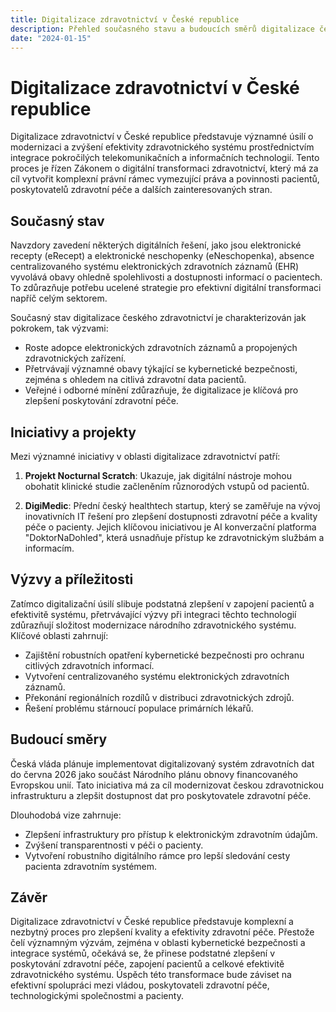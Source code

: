 ```yaml
---
title: Digitalizace zdravotnictví v České republice
description: Přehled současného stavu a budoucích směrů digitalizace českého zdravotnictví.
date: "2024-01-15"
---
```


# Digitalizace zdravotnictví v České republice

Digitalizace zdravotnictví v České republice představuje významné úsilí o modernizaci a zvýšení efektivity zdravotnického systému prostřednictvím integrace pokročilých telekomunikačních a informačních technologií. Tento proces je řízen Zákonem o digitální transformaci zdravotnictví, který má za cíl vytvořit komplexní právní rámec vymezující práva a povinnosti pacientů, poskytovatelů zdravotní péče a dalších zainteresovaných stran.

## Současný stav

Navzdory zavedení některých digitálních řešení, jako jsou elektronické recepty (eRecept) a elektronické neschopenky (eNeschopenka), absence centralizovaného systému elektronických zdravotních záznamů (EHR) vyvolává obavy ohledně spolehlivosti a dostupnosti informací o pacientech. To zdůrazňuje potřebu ucelené strategie pro efektivní digitální transformaci napříč celým sektorem.

Současný stav digitalizace českého zdravotnictví je charakterizován jak pokrokem, tak výzvami:

- Roste adopce elektronických zdravotních záznamů a propojených zdravotnických zařízení.
- Přetrvávají významné obavy týkající se kybernetické bezpečnosti, zejména s ohledem na citlivá zdravotní data pacientů.
- Veřejné i odborné mínění zdůrazňuje, že digitalizace je klíčová pro zlepšení poskytování zdravotní péče.

## Iniciativy a projekty

Mezi významné iniciativy v oblasti digitalizace zdravotnictví patří:

1. **Projekt Nocturnal Scratch**: Ukazuje, jak digitální nástroje mohou obohatit klinické studie začleněním různorodých vstupů od pacientů.

2. **DigiMedic**: Přední český healthtech startup, který se zaměřuje na vývoj inovativních IT řešení pro zlepšení dostupnosti zdravotní péče a kvality péče o pacienty. Jejich klíčovou iniciativou je AI konverzační platforma "DoktorNaDohled", která usnadňuje přístup ke zdravotnickým službám a informacím.

## Výzvy a příležitosti

Zatímco digitalizační úsilí slibuje podstatná zlepšení v zapojení pacientů a efektivitě systému, přetrvávající výzvy při integraci těchto technologií zdůrazňují složitost modernizace národního zdravotnického systému. Klíčové oblasti zahrnují:

- Zajištění robustních opatření kybernetické bezpečnosti pro ochranu citlivých zdravotních informací.
- Vytvoření centralizovaného systému elektronických zdravotních záznamů.
- Překonání regionálních rozdílů v distribuci zdravotnických zdrojů.
- Řešení problému stárnoucí populace primárních lékařů.

## Budoucí směry

Česká vláda plánuje implementovat digitalizovaný systém zdravotních dat do června 2026 jako součást Národního plánu obnovy financovaného Evropskou unií. Tato iniciativa má za cíl modernizovat českou zdravotnickou infrastrukturu a zlepšit dostupnost dat pro poskytovatele zdravotní péče.

Dlouhodobá vize zahrnuje:

- Zlepšení infrastruktury pro přístup k elektronickým zdravotním údajům.
- Zvýšení transparentnosti v péči o pacienty.
- Vytvoření robustního digitálního rámce pro lepší sledování cesty pacienta zdravotním systémem.

## Závěr

Digitalizace zdravotnictví v České republice představuje komplexní a nezbytný proces pro zlepšení kvality a efektivity zdravotní péče. Přestože čelí významným výzvám, zejména v oblasti kybernetické bezpečnosti a integrace systémů, očekává se, že přinese podstatné zlepšení v poskytování zdravotní péče, zapojení pacientů a celkové efektivitě zdravotnického systému. Úspěch této transformace bude záviset na efektivní spolupráci mezi vládou, poskytovateli zdravotní péče, technologickými společnostmi a pacienty.
